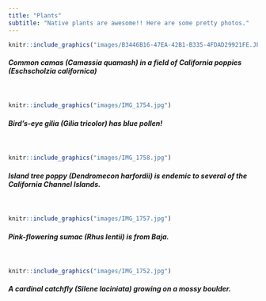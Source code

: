 ```yaml
---
title: "Plants"
subtitle: "Native plants are awesome!! Here are some pretty photos."
---
```



```r
knitr::include_graphics("images/B3446B16-47EA-42B1-B335-4FDAD29921FE.JPG")
```
##### Common camas (Camassia quamash) in a field of California poppies (Eschscholzia californica)
<br>
```r
knitr::include_graphics("images/IMG_1754.jpg")
```
##### Bird's-eye gilia (Gilia tricolor) has blue pollen!
<br>
```r
knitr::include_graphics("images/IMG_1758.jpg")
```
##### Island tree poppy (Dendromecon harfordii) is endemic to several of the California Channel Islands. 
<br>
```r
knitr::include_graphics("images/IMG_1757.jpg")
```
##### Pink-flowering sumac (Rhus lentii) is from Baja.
<br>
```r
knitr::include_graphics("images/IMG_1752.jpg")
```
##### A cardinal catchfly (Silene laciniata) growing on a mossy boulder.
